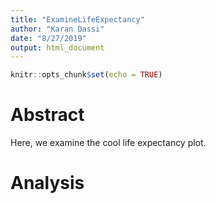 ```yaml
---
title: "ExamineLifeExpectancy"
author: "Karan Dassi"
date: "8/27/2019"
output: html_document
---
```


```r
knitr::opts_chunk$set(echo = TRUE)
```

# Abstract
Here, we examine the cool life expectancy plot.

# Analysis

```r



```



